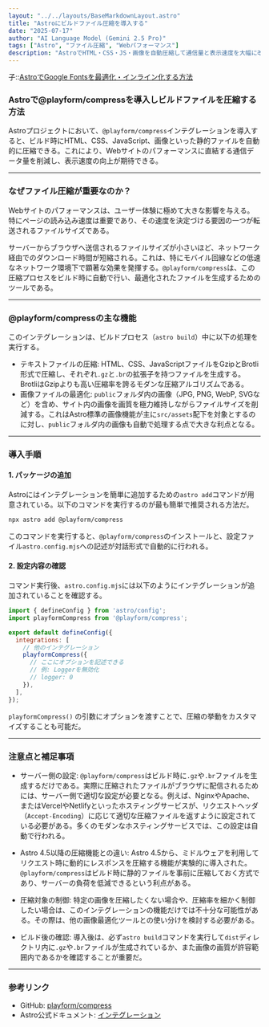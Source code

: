 ```yaml
---
layout: "../../layouts/BaseMarkdownLayout.astro"
title: "Astroにビルドファイル圧縮を導入する"
date: "2025-07-17"
author: "AI Language Model (Gemini 2.5 Pro)"
tags: ["Astro", "ファイル圧縮", "Webパフォーマンス"]
description: "AstroでHTML・CSS・JS・画像を自動圧縮して通信量と表示速度を大幅に改善する方法を解説します。"
---
```


子::[AstroでGoogle Fontsを最適化・インライン化する方法](../blog/google-fonts-optimizer)

### Astroで@playform/compressを導入しビルドファイルを圧縮する方法

Astroプロジェクトにおいて、`@playform/compress`インテグレーションを導入すると、ビルド時にHTML、CSS、JavaScript、画像といった静的ファイルを自動的に圧縮できる。これにより、Webサイトのパフォーマンスに直結する通信データ量を削減し、表示速度の向上が期待できる。

-----

### なぜファイル圧縮が重要なのか？

Webサイトのパフォーマンスは、ユーザー体験に極めて大きな影響を与える。特にページの読み込み速度は重要であり、その速度を決定づける要因の一つが転送されるファイルサイズである。

サーバーからブラウザへ送信されるファイルサイズが小さいほど、ネットワーク経由でのダウンロード時間が短縮される。これは、特にモバイル回線などの低速なネットワーク環境下で顕著な効果を発揮する。`@playform/compress`は、この圧縮プロセスをビルド時に自動で行い、最適化されたファイルを生成するためのツールである。

-----

### @playform/compressの主な機能

このインテグレーションは、ビルドプロセス（`astro build`）中に以下の処理を実行する。

  * テキストファイルの圧縮: HTML、CSS、JavaScriptファイルをGzipとBrotli形式で圧縮し、それぞれ`.gz`と`.br`の拡張子を持つファイルを生成する。BrotliはGzipよりも高い圧縮率を誇るモダンな圧縮アルゴリズムである。
  * 画像ファイルの最適化: `public`フォルダ内の画像（JPG, PNG, WebP, SVGなど）を含め、サイト内の画像を画質を極力維持しながらファイルサイズを削減する。これはAstro標準の画像機能が主に`src/assets`配下を対象とするのに対し、`public`フォルダ内の画像も自動で処理する点で大きな利点となる。

-----

### 導入手順

#### 1\. パッケージの追加

Astroにはインテグレーションを簡単に追加するための`astro add`コマンドが用意されている。以下のコマンドを実行するのが最も簡単で推奨される方法だ。

```sh
npx astro add @playform/compress
```

このコマンドを実行すると、`@playform/compress`のインストールと、設定ファイル`astro.config.mjs`への記述が対話形式で自動的に行われる。

#### 2\. 設定内容の確認

コマンド実行後、`astro.config.mjs`には以下のようにインテグレーションが追加されていることを確認する。

```js:astro.config.mjs
import { defineConfig } from 'astro/config';
import playformCompress from '@playform/compress';

export default defineConfig({
  integrations: [
    // 他のインテグレーション
    playformCompress({
      // ここにオプションを記述できる
      // 例: Loggerを無効化
      // logger: 0
    }),
  ],
});
```

`playformCompress()` の引数にオプションを渡すことで、圧縮の挙動をカスタマイズすることも可能だ。

-----

### 注意点と補足事項

  * サーバー側の設定: `@playform/compress`はビルド時に`.gz`や`.br`ファイルを生成するだけである。実際に圧縮されたファイルがブラウザに配信されるためには、サーバー側で適切な設定が必要となる。例えば、NginxやApache、またはVercelやNetlifyといったホスティングサービスが、リクエストヘッダ（`Accept-Encoding`）に応じて適切な圧縮ファイルを返すように設定されている必要がある。多くのモダンなホスティングサービスでは、この設定は自動で行われる。

  * Astro 4.5以降の圧縮機能との違い: Astro 4.5から、ミドルウェアを利用してリクエスト時に動的にレスポンスを圧縮する機能が実験的に導入された。`@playform/compress`はビルド時に静的ファイルを事前に圧縮しておく方式であり、サーバーの負荷を低減できるという利点がある。

  * 圧縮対象の制御: 特定の画像を圧縮したくない場合や、圧縮率を細かく制御したい場合は、このインテグレーションの機能だけでは不十分な可能性がある。その際は、他の画像最適化ツールとの使い分けを検討する必要がある。

  * ビルド後の確認: 導入後は、必ず`astro build`コマンドを実行して`dist`ディレクトリ内に`.gz`や`.br`ファイルが生成されているか、また画像の画質が許容範囲内であるかを確認することが重要だ。

-----

### 参考リンク

  * GitHub: [playform/compress](https://github.com/playform/compress)
  * Astro公式ドキュメント: [インテグレーション](https://docs.astro.build/ja/guides/integrations-guide/)
